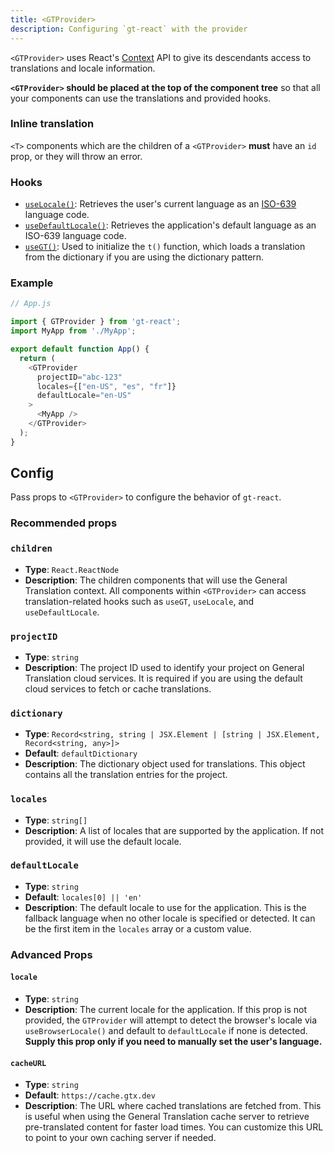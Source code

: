 ```yaml
---
title: <GTProvider>
description: Configuring `gt-react` with the provider
---
```


`<GTProvider>` uses React's [Context](https://react.dev/learn/passing-data-deeply-with-context) API to give its descendants access to translations and locale information.
    
**`<GTProvider>` should be placed at the top of the component tree** so that all your components can use the translations and provided hooks.

### Inline translation

`<T>` components which are the children of a `<GTProvider>` **must** have an `id` prop, or they will throw an error.

### Hooks

- [`useLocale()`](/docs/gt-react/helpers#uselocale): Retrieves the user's current language as an [ISO-639](https://en.wikipedia.org/wiki/List_of_ISO_639_language_codes) language code.
- [`useDefaultLocale()`](/docs/gt-react/helpers#usedefaultlocale): Retrieves the application's default language as an ISO-639 language code.
- [`useGT()`](/docs/gt-react/dictionaries): Used to initialize the `t()` function, which loads a translation from the dictionary if you are using the dictionary pattern.

### Example

```javascript
// App.js

import { GTProvider } from 'gt-react';
import MyApp from './MyApp';

export default function App() {
  return (
    <GTProvider 
      projectID="abc-123"
      locales={["en-US", "es", "fr"]}
      defaultLocale="en-US"
    >
      <MyApp />
    </GTProvider>
  );
}
```

## Config

Pass props to `<GTProvider>` to configure the behavior of `gt-react`.
 
### Recommended props

### `children`
- **Type**: `React.ReactNode`
- **Description**: The children components that will use the General Translation context. All components within `<GTProvider>` can access translation-related hooks such as `useGT`, `useLocale`, and `useDefaultLocale`.

### `projectID`
- **Type**: `string`
- **Description**: The project ID used to identify your project on General Translation cloud services. It is required if you are using the default cloud services to fetch or cache translations.

### `dictionary`
- **Type**: `Record<string, string | JSX.Element | [string | JSX.Element, Record<string, any>]>`
- **Default**: `defaultDictionary`
- **Description**: The dictionary object used for translations. This object contains all the translation entries for the project.

### `locales`
- **Type**: `string[]`
- **Description**: A list of locales that are supported by the application. If not provided, it will use the default locale.

### `defaultLocale`
- **Type**: `string`
- **Default**: `locales[0] || 'en'`
- **Description**: The default locale to use for the application. This is the fallback language when no other locale is specified or detected. It can be the first item in the `locales` array or a custom value.

### Advanced Props

#### `locale`
- **Type**: `string`
- **Description**: The current locale for the application. If this prop is not provided, the `GTProvider` will attempt to detect the browser's locale via `useBrowserLocale()` and default to `defaultLocale` if none is detected. **Supply this prop only if you need to manually set the user's language.**

#### `cacheURL`
- **Type**: `string`
- **Default**: `https://cache.gtx.dev`
- **Description**: The URL where cached translations are fetched from. This is useful when using the General Translation cache server to retrieve pre-translated content for faster load times. You can customize this URL to point to your own caching server if needed.